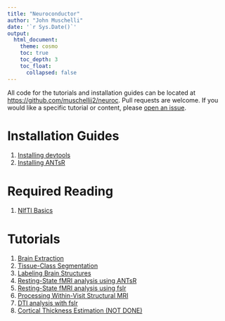 ```yaml
---
title: "Neuroconductor"
author: "John Muschelli"
date: '`r Sys.Date()`'
output: 
  html_document:
    theme: cosmo
    toc: true
    toc_depth: 3
    toc_float:
      collapsed: false
---
```


All code for the tutorials and installation guides can be located at [https://github.com/muschellij2/neuroc](https://github.com/muschellij2/neuroc).  Pull requests are welcome.   If you would like a specific tutorial or content, please [open an issue](https://github.com/muschellij2/neuroc/issues).  

# Installation Guides

1. [Installing devtools](installing_devtools/index.html)
2. [Installing ANTsR](installing_ANTsR/index.html)

# Required Reading

1. [NIfTI Basics](nifti_basics/index.html)

# Tutorials

1. [Brain Extraction](brain_extraction/index.html)
2. [Tissue-Class Segmentation](tissue_class_segmentation/index.html)
3. [Labeling Brain Structures](label_image/index.html)
4. [Resting-State fMRI analysis using ANTsR](fmri_analysis_ANTsR/index.html)
5. [Resting-State fMRI analysis using fslr](fmri_analysis_ANTsR/index.html)
6. [Processing Within-Visit Structural MRI](preprocess_mri_within/index.html)
7. [DTI analysis with fslr](DTI_analysis_fslr/index.html)
8. [Cortical Thickness Estimation (NOT DONE)](cortical_thickness/index.html)


